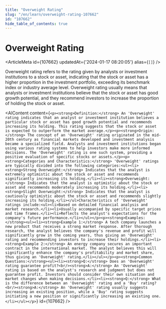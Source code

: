 ```yaml
---
title: "Overweight Rating"
slug: "/en/learn/overweight-rating-107662"
id: "107662"
hide_table_of_contents: true
---
```



# Overweight Rating

<ArticleMeta id={107662} updatedAt={'2024-01-17 08:20:05'} alias={`[]`} />
<div className='border-solid border-b border-t-0 my-4 border-[var(--ifm-color-gray-300)]' />

Overweight rating refers to the rating given by analysts or investment institutions to a stock or asset, indicating that the stock or asset has a higher proportion in the investment portfolio, exceeding its benchmark index or industry average level. Overweight rating usually means that analysts or investment institutions believe that the stock or asset has good growth potential, and they recommend investors to increase the proportion of holding the stock or asset.

<AIContent content={`<p><strong>Definition:</strong> An 'Overweight' rating indicates that an analyst or investment institution believes a particular stock or asset has good growth potential and recommends increasing its holding. This rating suggests that the stock or asset is expected to outperform the market average.</p><p><strong>Origin:</strong> The concept of an 'Overweight' rating originated in the mid-20th century as financial markets developed and investment analysis became a specialized field. Analysts and investment institutions began using various rating systems to help investors make more informed decisions. The 'Overweight' rating is one such system, providing a positive evaluation of specific stocks or assets.</p><p><strong>Categories and Characteristics:</strong> 'Overweight' ratings are typically divided into the following categories:<ul><li><strong>Strong Overweight:</strong> Indicates that the analyst is extremely optimistic about the stock or asset and recommends significantly increasing its holding.</li><li><strong>Overweight:</strong> Indicates that the analyst is optimistic about the stock or asset and recommends moderately increasing its holding.</li><li><strong>Slight Overweight:</strong> Indicates that the analyst is cautiously optimistic about the stock or asset and recommends slightly increasing its holding.</li></ul>Characteristics of 'Overweight' ratings include:<ul><li>Based on detailed financial analysis and market research.</li><li>Usually accompanied by specific target prices and time frames.</li><li>Reflects the analyst's expectations for the company's future performance.</li></ul></p><p><strong>Examples:</strong><ul><li><strong>Example 1:</strong> A tech company launches a new product that receives a strong market response. After thorough research, the analyst believes the company's revenue and profit will significantly grow in the coming years, thus giving an 'Overweight' rating and recommending investors to increase their holdings.</li><li><strong>Example 2:</strong> An energy company secures an important contract in the international market. The analyst believes this will significantly enhance the company's profitability and market share, thus giving an 'Overweight' rating.</li></ul></p><p><strong>Common Questions:</strong><ul><li><strong>Q:</strong> Does an 'Overweight' rating guarantee profit?<br/><strong>A:</strong> An 'Overweight' rating is based on the analyst's research and judgment but does not guarantee profit. Investors should consider their own situation and market changes when making decisions.</li><li><strong>Q:</strong> What is the difference between an 'Overweight' rating and a 'Buy' rating?<br/><strong>A:</strong> An 'Overweight' rating usually suggests increasing an existing position, while a 'Buy' rating suggests initiating a new position or significantly increasing an existing one.</li></ul></p>`} id={107662} />

